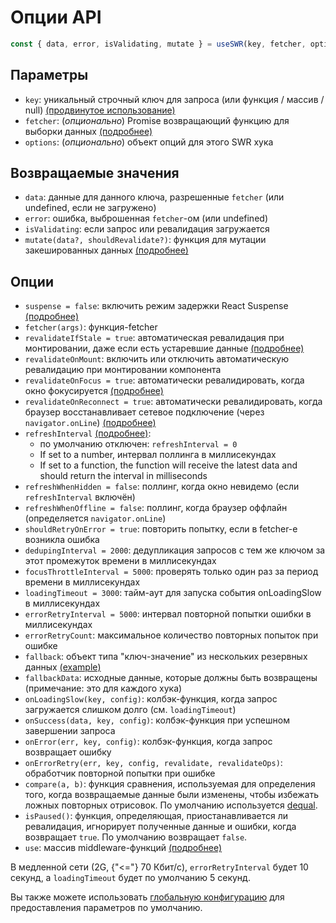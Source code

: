 
# Опции API

```js
const { data, error, isValidating, mutate } = useSWR(key, fetcher, options);
```

## Параметры

-   `key`: уникальный строчный ключ для запроса (или функция / массив / null) [(продвинутое использование)](/docs/conditional-fetching)
-   `fetcher`: (_опционально_) Promise возвращающий функцию для выборки данных [(подробнее)](/docs/data-fetching)
-   `options`: (_опционально_) объект опций для этого SWR хука

## Возвращаемые значения

-   `data`: данные для данного ключа, разрешенные `fetcher` (или undefined, если не загружено)
-   `error`: ошибка, выброшенная `fetcher`-ом (или undefined)
-   `isValidating`: если запрос или ревалидация загружается
-   `mutate(data?, shouldRevalidate?)`: функция для мутации закешированных данных [(подробнее)](/docs/mutation)

## Опции

-   `suspense = false`: включить режим задержки React Suspense [(подробнее)](/docs/suspense)
-   `fetcher(args)`: функция-fetcher
-   `revalidateIfStale = true`: автоматическая ревалидация при монтировании, даже если есть устаревшие данные [(подробнее)](/docs/revalidation#отключение-автоматических-ревалидаций)
-   `revalidateOnMount`: включить или отключить автоматическую ревалидацию при монтировании компонента
-   `revalidateOnFocus = true`: автоматически ревалидировать, когда окно фокусируется [(подробнее)](/docs/revalidation)
-   `revalidateOnReconnect = true`: автоматически ревалидировать, когда браузер восстанавливает сетевое подключение (через `navigator.onLine`) [(подробнее)](/docs/revalidation)
-   `refreshInterval` [(подробнее)](/docs/revalidation):
    -   по умолчанию отключен: `refreshInterval = 0`
    -   If set to a number, интервал поллинга в миллисекундах
    -   If set to a function, the function will receive the latest data and should return the interval in milliseconds
-   `refreshWhenHidden = false`: поллинг, когда окно невидемо (если `refreshInterval` включён)
-   `refreshWhenOffline = false`: поллинг, когда браузер оффлайн (определяется `navigator.onLine`)
-   `shouldRetryOnError = true`: повторить попытку, если в fetcher-е возникла ошибка
-   `dedupingInterval = 2000`: дедупликация запросов с тем же ключом за этот промежуток времени в миллисекундах
-   `focusThrottleInterval = 5000`: проверять только один раз за период времени в миллисекундах
-   `loadingTimeout = 3000`: тайм-аут для запуска события onLoadingSlow в миллисекундах
-   `errorRetryInterval = 5000`: интервал повторной попытки ошибки в миллисекундах
-   `errorRetryCount`: максимальное количество повторных попыток при ошибке
-   `fallback`: объект типа "ключ-значение" из нескольких резервных данных [(example)](/docs/with-nextjs)
-   `fallbackData`: исходные данные, которые должны быть возвращены (примечание: это для каждого хука)
-   `onLoadingSlow(key, config)`: колбэк-функция, когда запрос загружается слишком долго (см. `loadingTimeout`)
-   `onSuccess(data, key, config)`: колбэк-функция при успешном завершении запроса
-   `onError(err, key, config)`: колбэк-функция, когда запрос возвращает ошибку
-   `onErrorRetry(err, key, config, revalidate, revalidateOps)`: обработчик повторной попытки при ошибке
-   `compare(a, b)`: функция сравнения, используемая для определения того, когда возвращаемые данные были изменены, чтобы избежать ложных повторных отрисовок. По умолчанию используется [dequal](https://github.com/lukeed/dequal).
-   `isPaused()`: функция, определяющая, приостанавливается ли ревалидация, игнорирует полученные данные и ошибки, когда возвращает `true`. По умолчанию возвращает `false`.
-   `use`: массив middleware-функций [(подробнее)](/docs/middleware)

<Callout emoji="💡">
    В медленной сети (2G, {"<="} 70 Кбит/с), <code>errorRetryInterval</code> будет 10 секунд, а&nbsp;<code>loadingTimeout</code> будет по умолчанию 5 секунд.
</Callout>

Вы также можете использовать [глобальную конфигурацию](/docs/global-configuration) для предоставления параметров по умолчанию.
